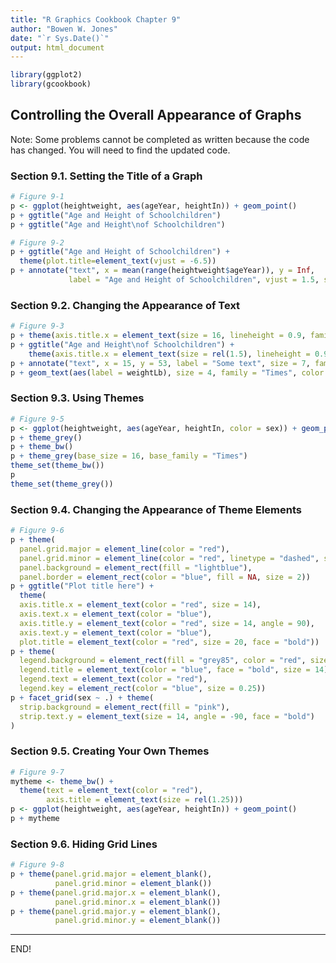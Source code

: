 ```yaml
---
title: "R Graphics Cookbook Chapter 9"
author: "Bowen W. Jones"
date: "`r Sys.Date()`"
output: html_document
---
```


```r
library(ggplot2)
library(gcookbook)
```

## Controlling the Overall Appearance of Graphs

Note: Some problems cannot be completed as written because the code has changed. You will need to find the updated code.

### Section 9.1. Setting the Title of a Graph

```r
# Figure 9-1
p <- ggplot(heightweight, aes(ageYear, heightIn)) + geom_point()
p + ggtitle("Age and Height of Schoolchildren")
p + ggtitle("Age and Height\nof Schoolchildren")

# Figure 9-2
p + ggtitle("Age and Height of Schoolchildren") +
  theme(plot.title=element_text(vjust = -6.5))
p + annotate("text", x = mean(range(heightweight$ageYear)), y = Inf,
             label = "Age and Height of Schoolchildren", vjust = 1.5, size = 6)
```

### Section 9.2. Changing the Appearance of Text

```r
# Figure 9-3
p + theme(axis.title.x = element_text(size = 16, lineheight = 0.9, family = "Times", face = "bold.italic", color = "red"))
p + ggtitle("Age and Height\nof Schoolchildren") +
    theme(axis.title.x = element_text(size = rel(1.5), lineheight = 0.9, family = "Times", face = "bold.italic", color = "red"))
p + annotate("text", x = 15, y = 53, label = "Some text", size = 7, family = "Times", fontface = "bold.italic", color = "red")
p + geom_text(aes(label = weightLb), size = 4, family = "Times", color = "red")
```

### Section 9.3. Using Themes

```r
# Figure 9-5
p <- ggplot(heightweight, aes(ageYear, heightIn, color = sex)) + geom_point()
p + theme_grey()
p + theme_bw()
p + theme_grey(base_size = 16, base_family = "Times")
theme_set(theme_bw())
p
theme_set(theme_grey())
```

### Section 9.4. Changing the Appearance of Theme Elements

```r
# Figure 9-6 
p + theme(
  panel.grid.major = element_line(color = "red"),
  panel.grid.minor = element_line(color = "red", linetype = "dashed", size = 0.2),
  panel.background = element_rect(fill = "lightblue"),
  panel.border = element_rect(color = "blue", fill = NA, size = 2))
p + ggtitle("Plot title here") + 
  theme(
  axis.title.x = element_text(color = "red", size = 14),
  axis.text.x = element_text(color = "blue"),
  axis.title.y = element_text(color = "red", size = 14, angle = 90),
  axis.text.y = element_text(color = "blue"),
  plot.title = element_text(color = "red", size = 20, face = "bold"))
p + theme(
  legend.background = element_rect(fill = "grey85", color = "red", size = 1),
  legend.title = element_text(color = "blue", face = "bold", size = 14),
  legend.text = element_text(color = "red"),
  legend.key = element_rect(color = "blue", size = 0.25))
p + facet_grid(sex ~ .) + theme(
  strip.background = element_rect(fill = "pink"),
  strip.text.y = element_text(size = 14, angle = -90, face = "bold")
)

```

### Section 9.5. Creating Your Own Themes

```r
# Figure 9-7
mytheme <- theme_bw() +
  theme(text = element_text(color = "red"),
        axis.title = element_text(size = rel(1.25)))
p <- ggplot(heightweight, aes(ageYear, heightIn)) + geom_point()
p + mytheme
```

### Section 9.6. Hiding Grid Lines

```r
# Figure 9-8
p + theme(panel.grid.major = element_blank(),
          panel.grid.minor = element_blank())
p + theme(panel.grid.major.x = element_blank(),
          panel.grid.minor.x = element_blank())
p + theme(panel.grid.major.y = element_blank(),
          panel.grid.minor.y = element_blank())
```

<hr>
END!